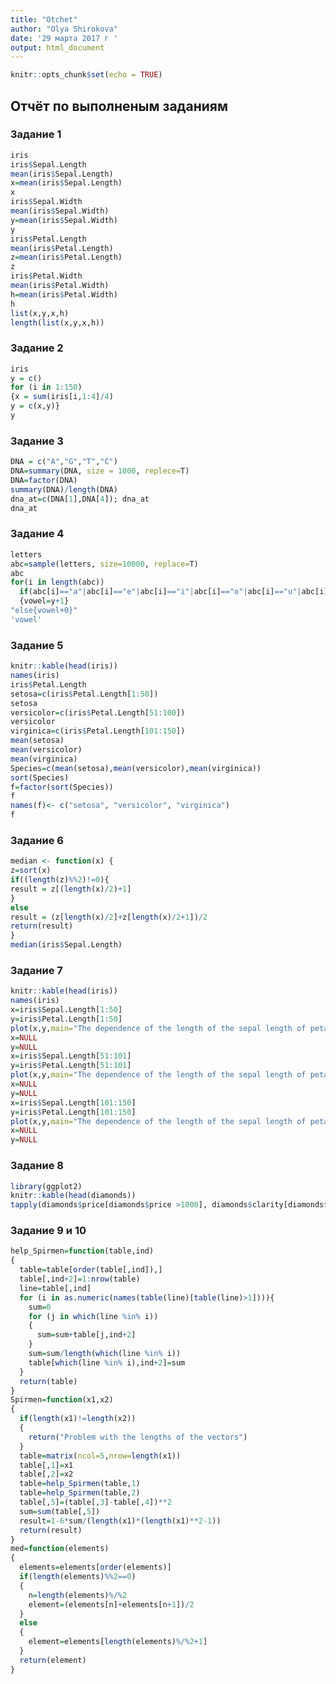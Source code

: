 ```yaml
---
title: "Otchet"
author: "Olya Shirokova"
date: '29 марта 2017 г '
output: html_document
---
```


```r
knitr::opts_chunk$set(echo = TRUE)
```

## Отчёт по выполненым заданиям
### Задание 1

```r
iris
iris$Sepal.Length
mean(iris$Sepal.Length)
x=mean(iris$Sepal.Length)
x
iris$Sepal.Width
mean(iris$Sepal.Width)
y=mean(iris$Sepal.Width)
y
iris$Petal.Length
mean(iris$Petal.Length)
z=mean(iris$Petal.Length)
z
iris$Petal.Width
mean(iris$Petal.Width)
h=mean(iris$Petal.Width)
h
list(x,y,x,h)
length(list(x,y,x,h))
```

### Задание 2

```r
iris
y = c()
for (i in 1:150)
{x = sum(iris[i,1:4]/4) 
y = c(x,y)}
y
```



### Задание 3

```r
DNA = c("A","G","T","C")
DNA=summary(DNA, size = 1000, replece=T)
DNA=factor(DNA)
summary(DNA)/length(DNA)
dna_at=c(DNA[1],DNA[4]); dna_at
dna_at
```

### Задание 4

```r
letters 
abc=sample(letters, size=10000, replace=T) 
abc 
for(i in length(abc)) 
  if(abc[i]=="a"|abc[i]=="e"|abc[i]=="i"|abc[i]=="o"|abc[i]=="u"|abc[i]=="y") 
  {vowel=y+1} 
"else{vowel+0}" 
'vowel'
```

### Задание 5

```r
knitr::kable(head(iris))
names(iris)
iris$Petal.Length
setosa=c(iris$Petal.Length[1:50])
setosa
versicolor=c(iris$Petal.Length[51:100])
versicolor
virginica=c(iris$Petal.Length[101:150])
mean(setosa)
mean(versicolor)
mean(virginica)
Species=c(mean(setosa),mean(versicolor),mean(virginica))
sort(Species)
f=factor(sort(Species))
f
names(f)<- c("setosa", "versicolor", "virginica")
f
```

### Задание 6

```r
median <- function(x) { 
z=sort(x) 
if((length(z)%%2)!=0){ 
result = z[(length(x)/2)+1] 
} 
else 
result = (z[length(x)/2]+z[length(x)/2+1])/2 
return(result) 
}
median(iris$Sepal.Length)

```

### Задание 7

```r
knitr::kable(head(iris))
names(iris)
x=iris$Sepal.Length[1:50]
y=iris$Petal.Length[1:50]
plot(x,y,main="The dependence of the length of the sepal length of petal to form setosa", xlab="Sepal.Length",ylab="$Petal.Length", col="purple")
x=NULL
y=NULL
x=iris$Sepal.Length[51:101]
y=iris$Petal.Length[51:101]
plot(x,y,main="The dependence of the length of the sepal length of petal to form versicolor", xlab="Sepal.Length",ylab="$Petal.Length", col="red")
x=NULL
y=NULL
x=iris$Sepal.Length[101:150]
y=iris$Petal.Length[101:150]
plot(x,y,main="The dependence of the length of the sepal length of petal to form virginica", xlab="Sepal.Length",ylab="$Petal.Length", col="orange")
x=NULL
y=NULL

```

### Задание 8

```r
library(ggplot2)
knitr::kable(head(diamonds))
tapply(diamonds$price[diamonds$price >1000], diamonds$clarity[diamonds$price >1000], mean)
```

### Задание 9 и 10

```r
help_Spirmen=function(table,ind)
{
  table=table[order(table[,ind]),]
  table[,ind+2]=1:nrow(table)
  line=table[,ind]
  for (i in as.numeric(names(table(line)[table(line)>1]))){
    sum=0
    for (j in which(line %in% i))
    {
      sum=sum+table[j,ind+2]
    }
    sum=sum/length(which(line %in% i))
    table[which(line %in% i),ind+2]=sum
  }
  return(table)
}
Spirmen=function(x1,x2)
{
  if(length(x1)!=length(x2))
  {
    return("Problem with the lengths of the vectors")
  }
  table=matrix(ncol=5,nrow=length(x1))
  table[,1]=x1
  table[,2]=x2
  table=help_Spirmen(table,1)
  table=help_Spirmen(table,2)
  table[,5]=(table[,3]-table[,4])**2
  sum=sum(table[,5])
  result=1-6*sum/(length(x1)*(length(x1)**2-1))
  return(result)  
}
med=function(elements)
{
  elements=elements[order(elements)]
  if(length(elements)%%2==0)
  {
    n=length(elements)%/%2
    element=(elements[n]+elements[n+1])/2
  }
  else
  {
    element=elements[length(elements)%/%2+1]
  }
  return(element)
}

```

